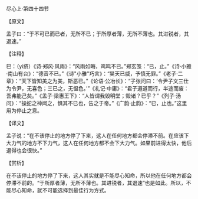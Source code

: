 

尽心上·第四十四节

【原文】

孟子曰：“于不可已而已者，无所不已；于所厚者薄，无所不薄也。其进锐者，其退速。”

【注释】

巳：（yi挤）《诗·郑风·风雨》：“风雨如晦，鸡鸣不已。”郑玄笺：“已，止。”《诗·小雅·南山有台》：“德音不已。”《诗"小雅"巧言》：“昊天已威，予慎无罪。”《老子·二章》：“天下皆知美之为美，斯恶已。”《论语·公冶长》：“子张问曰：‘令尹子文三仕为令尹，无喜色；三已之，无愠色。’”《礼记·中庸》：“君子遵道而行，半途而废：吾弗能己矣。”《孟子·梁惠王下》：“人皆谓我毁明堂；毁诸？已乎？”《列子·汤问》：“操蛇之神闻之，惧其不已也，告之于帝。”《广韵·止韵》：“已，止也。”这里用为停止之意。

【译文】

孟子说：“在不该停止的地方停了下来，这人在任何地方都会停滞不前。在应该下大力气的地方不下力气，这人在任何地方都不会下大力气。如果前进得太快，他后退得也会很快。”

【赏析】

在不该停止的地方停了下来，这人其实就是不能尽心知命，所以他在任何地方都会停滞不前的。“于所厚者薄，无所不薄也。其进锐者，其退速”也是如此。所以，不能尽心知命，就不可能选择到最佳行为方式。

